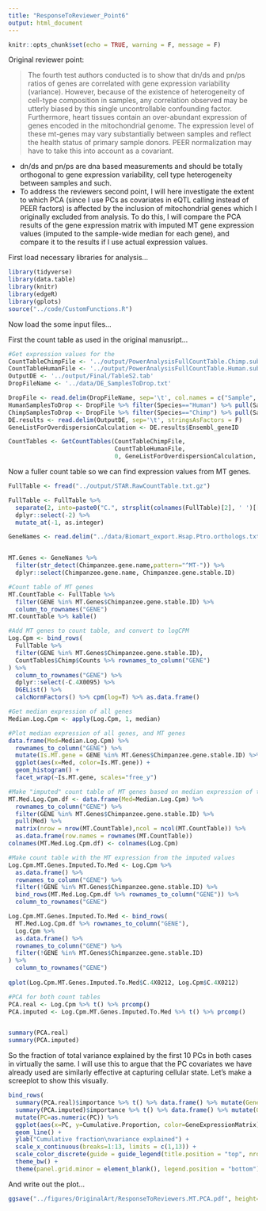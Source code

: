 ```yaml
---
title: "ResponseToReviewer_Point6"
output: html_document
---
```


```r
knitr::opts_chunk$set(echo = TRUE, warning = F, message = F)
```

Original reviewer point:


>The fourth test authors conducted is to show that dn/ds and pn/ps ratios of genes are correlated with gene expression variability (variance). However, because of the existence of heterogeneity of cell-type composition in samples, any correlation observed may be utterly biased by this single uncontrollable confounding factor. Furthermore, heart tissues contain an over-abundant expression of genes encoded in the mitochondrial genome. The expression level of these mt-genes may vary substantially between samples and reflect the health status of primary sample donors. PEER normalization may have to take this into account as a covariant. 

- dn/ds and pn/ps are dna based measurements and should be totally orthogonal to gene expression variability, cell type heterogeneity between samples and such. 
- To address the reviewers second point, I will here investigate the extent to which PCA (since I use PCs as covariates in eQTL calling instead of PEER factors) is affected by the inclusion of mitochondrial genes which I originally excluded from analysis. To do this, I will compare the PCA results of the gene expression matrix with imputed MT gene expression values (imputed to the sample-wide median for each gene), and compare it to the results if I use actual expression values.

First load necessary libraries for analysis...

```r
library(tidyverse)
library(data.table)
library(knitr)
library(edgeR)
library(gplots)
source("../code/CustomFunctions.R")
```

Now load the some input files...

First the count table as used in the original manusript...

```r

#Get expression values for the 
CountTableChimpFile <- '../output/PowerAnalysisFullCountTable.Chimp.subread.txt.gz'
CountTableHumanFile <- '../output/PowerAnalysisFullCountTable.Human.subread.txt.gz'
OutputDE <- '../output/Final/TableS2.tab'
DropFileName <- '../data/DE_SamplesToDrop.txt'

DropFile <- read.delim(DropFileName, sep='\t', col.names = c("Sample", "Species"), stringsAsFactors = F)
HumanSamplesToDrop <- DropFile %>% filter(Species=="Human") %>% pull(Sample)
ChimpSamplesToDrop <- DropFile %>% filter(Species=="Chimp") %>% pull(Sample)
DE.results <- read.delim(OutputDE, sep='\t', stringsAsFactors = F)
GeneListForOverdispersionCalculation <- DE.results$Ensembl_geneID

CountTables <- GetCountTables(CountTableChimpFile,
                              CountTableHumanFile,
                              0, GeneListForOverdispersionCalculation, ChimpSampleDrop=ChimpSamplesToDrop, HumanSampleDrop = HumanSamplesToDrop)

```


Now a fuller count table so we can find expression values from MT genes.

```r
FullTable <- fread("../output/STAR.RawCountTable.txt.gz")

FullTable <- FullTable %>%
  separate(2, into=paste0("C.", strsplit(colnames(FullTable)[2], ' ')[[1]])) %>%
  dplyr::select(-2) %>%
  mutate_at(-1, as.integer)

GeneNames <- read.delim("../data/Biomart_export.Hsap.Ptro.orthologs.txt.gz")


MT.Genes <- GeneNames %>%
  filter(str_detect(Chimpanzee.gene.name,pattern="^MT-")) %>%
  dplyr::select(Chimpanzee.gene.name, Chimpanzee.gene.stable.ID)

#Count table of MT genes
MT.CountTable <- FullTable %>%
  filter(GENE %in% MT.Genes$Chimpanzee.gene.stable.ID) %>%
  column_to_rownames("GENE")
MT.CountTable %>% kable()

#Add MT genes to count table, and convert to logCPM
Log.Cpm <- bind_rows(
  FullTable %>%
  filter(GENE %in% MT.Genes$Chimpanzee.gene.stable.ID),
  CountTables$Chimp$Counts %>% rownames_to_column("GENE")
) %>%
  column_to_rownames("GENE") %>%
  dplyr::select(-C.4X0095) %>% 
  DGEList() %>%
  calcNormFactors() %>% cpm(log=T) %>% as.data.frame()

#Get median expression of all genes
Median.Log.Cpm <- apply(Log.Cpm, 1, median)

#Plot median expression of all genes, and MT genes
data.frame(Med=Median.Log.Cpm) %>%
  rownames_to_column("GENE") %>%
  mutate(Is.MT.gene = GENE %in% MT.Genes$Chimpanzee.gene.stable.ID) %>%
  ggplot(aes(x=Med, color=Is.MT.gene)) +
  geom_histogram() +
  facet_wrap(~Is.MT.gene, scales="free_y")

#Make "imputed" count table of MT genes based on median expression of those genes across all samples
MT.Med.Log.Cpm.df <- data.frame(Med=Median.Log.Cpm) %>%
  rownames_to_column("GENE") %>%
  filter(GENE %in% MT.Genes$Chimpanzee.gene.stable.ID) %>%
  pull(Med) %>%
  matrix(nrow = nrow(MT.CountTable),ncol = ncol(MT.CountTable)) %>%
  as.data.frame(row.names = rownames(MT.CountTable))
colnames(MT.Med.Log.Cpm.df) <- colnames(Log.Cpm)

#Make count table with the MT expression from the imputed values
Log.Cpm.MT.Genes.Imputed.To.Med <- Log.Cpm %>%
  as.data.frame() %>%
  rownames_to_column("GENE") %>%
  filter(!GENE %in% MT.Genes$Chimpanzee.gene.stable.ID) %>%
  bind_rows(MT.Med.Log.Cpm.df %>% rownames_to_column("GENE")) %>%
  column_to_rownames("GENE")

Log.Cpm.MT.Genes.Imputed.To.Med <- bind_rows(
  MT.Med.Log.Cpm.df %>% rownames_to_column("GENE"),
  Log.Cpm %>%
  as.data.frame() %>%
  rownames_to_column("GENE") %>%
  filter(!GENE %in% MT.Genes$Chimpanzee.gene.stable.ID)
) %>%
  column_to_rownames("GENE")
  
qplot(Log.Cpm.MT.Genes.Imputed.To.Med$C.4X0212, Log.Cpm$C.4X0212)

#PCA for both count tables
PCA.real <- Log.Cpm %>% t() %>% prcomp()
PCA.imputed <- Log.Cpm.MT.Genes.Imputed.To.Med %>% t() %>% prcomp()


summary(PCA.real)
summary(PCA.imputed)

```

So the fraction of total variance explained by the first 10 PCs in both cases in virtually the same. I will use this to argue that the PC covariates we have already used are similarly effective at capturing cellular state. Let's make a screeplot to show this visually.

```r
bind_rows(
  summary(PCA.real)$importance %>% t() %>% data.frame() %>% mutate(GeneExpressionMatrix="With MT genes") %>% rownames_to_column("PC"),
  summary(PCA.imputed)$importance %>% t() %>% data.frame() %>% mutate(GeneExpressionMatrix="Without MT genes") %>% rownames_to_column("PC")) %>% 
  mutate(PC=as.numeric(PC)) %>%
  ggplot(aes(x=PC, y=Cumulative.Proportion, color=GeneExpressionMatrix)) +
  geom_line() +
  ylab("Cumulative fraction\nvariance explained") +
  scale_x_continuous(breaks=1:13, limits = c(1,13)) +
  scale_color_discrete(guide = guide_legend(title.position = "top", nrow = 2)) +
  theme_bw() +
  theme(panel.grid.minor = element_blank(), legend.position = "bottom")
```

And write out the plot...
```r
ggsave("../figures/OriginalArt/ResponseToReviewers.MT.PCA.pdf", height=3, width=3)
```

